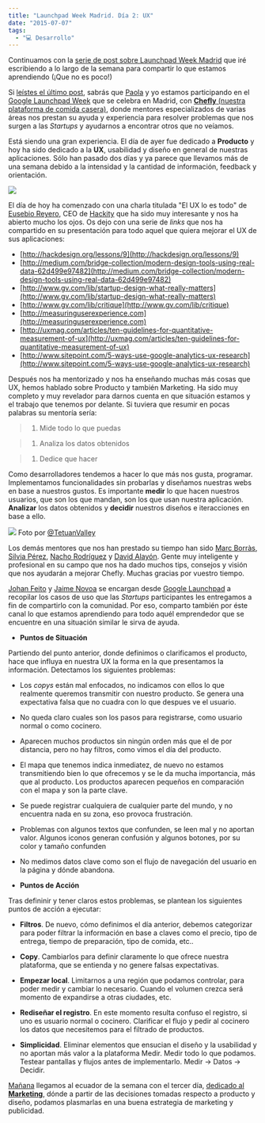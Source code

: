 ```yaml
---
title: "Launchpad Week Madrid. Día 2: UX"
date: "2015-07-07"
tags:
  - "💻 Desarrollo"
---
```


Continuamos con la [serie de post sobre Launchpad Week Madrid](/google-launchpad-week-dia-1-producto/) que iré escribiendo a lo largo de la semana para compartir lo que estamos aprendiendo (¡Que no es poco!)

Si [leístes el último post](/google-launchpad-week-dia-1-producto/), sabrás que [Paola](http://twitter.com/ggarciapaola) y yo estamos participando en el [Google Launchpad Week](https://events.withgoogle.com/launchpad-week-mad/) que se celebra en Madrid, con [**Chefly** (nuestra plataforma de comida casera)](http://chefly.co), donde mentores especializados de varias áreas nos prestan su ayuda y experiencia para resolver problemas que nos surgen a las _Startups_ y ayudarnos a encontrar otros que no veíamos.

Está siendo una gran experiencia. El día de ayer fue dedicado a **Producto** y hoy ha sido dedicado a la **UX**, usabilidad y diseño en general de nuestras aplicaciones. Sólo han pasado dos días y ya parece que llevamos más de una semana debido a la intensidad y la cantidad de información, feedback y orientación.

![](/images/launchpad-week-madrid-dia-2-ux/2015/07/IMG_20150707_101355.jpg)

El día de hoy ha comenzado con una charla titulada "El UX lo es todo" de [Eusebio Reyero](https://twitter.com/ereyero), CEO de [Hackity](http://hackity.com) que ha sido muy interesante y nos ha abierto mucho los ojos. Os dejo con una serie de _links_ que nos ha compartido en su presentación para todo aquel que quiera mejorar el UX de sus aplicaciones:

- [http://hackdesign.org/lessons/9](http://hackdesign.org/lessons/9)
- [http://medium.com/bridge-collection/modern-design-tools-using-real-data-62d499e97482](http://medium.com/bridge-collection/modern-design-tools-using-real-data-62d499e97482)
- [http://www.gv.com/lib/startup-design-what-really-matters](http://www.gv.com/lib/startup-design-what-really-matters)
- [http://www.gv.com/lib/critique](http://www.gv.com/lib/critique)
- [http://measuringuserexperience.com](http://measuringuserexperience.com)
- [http://uxmag.com/articles/ten-guidelines-for-quantitative-measurement-of-ux](http://uxmag.com/articles/ten-guidelines-for-quantitative-measurement-of-ux)
- [http://www.sitepoint.com/5-ways-use-google-analytics-ux-research](http://www.sitepoint.com/5-ways-use-google-analytics-ux-research)

Después nos ha mentorizado y nos ha enseñando muchas más cosas que UX, hemos hablado sobre Producto y también Marketing. Ha sido muy completo y muy revelador para darnos cuenta en que situación estamos y el trabajo que tenemos por delante. Si tuviera que resumir en pocas palabras su mentoría sería:

> 1.  Mide todo lo que puedas

> 1.  Analiza los datos obtenidos

> 1.  Dedice que hacer

Como desarrolladores tendemos a hacer lo que más nos gusta, programar. Implementamos funcionalidades sin probarlas y diseñamos nuestras webs en base a nuestros gustos. Es importante **medir** lo que hacen nuestros usuarios, que son los que mandan, son los que usan nuestra aplicación. **Analizar** los datos obtenidos y **decidir** nuestros diseños e iteracciones en base a ello.

![](/images/launchpad-week-madrid-dia-2-ux/CJUg_1cWwAAkvlB-jpg-large.jpeg)
Foto por [@TetuanValley](http://twitter.com/tetuanvalley)

Los demás mentores que nos han prestado su tiempo han sido [Marc Borràs](https://twitter.com/marcborras), [Silvia Pérez](https://www.linkedin.com/profile/view?id=45043302&authType=NAME_SEARCH&authToken=gO3T&locale=en_US&trk=tyah&trkInfo=clickedVertical%3Amynetwork%2Cidx%3A1-1-1%2CtarId%3A1436299910184%2Ctas%3Asilvia%20p%C3%A9rez%20felipe), [Nacho Rodríguez](https://www.linkedin.com/profile/view?id=4417489&authType=NAME_SEARCH&authToken=btCy&locale=en_US&trk=tyah&trkInfo=clickedVertical%3Amynetwork%2Cidx%3A1-1-1%2CtarId%3A1436299995808%2Ctas%3Anacho%20rod) y [David Alayón](https://twitter.com/DavidAlayon). Gente muy inteligente y profesional en su campo que nos ha dado muchos tips, consejos y visión que nos ayudarán a mejorar Chefly. Muchas gracias por vuestro tiempo.

[Johan Feito](https://www.linkedin.com/in/johanfeito) y [Jaime Novoa](https://www.linkedin.com/in/jaimegnovoa) se encargan desde [Google Launchpad](https://developers.google.com/startups/) a recopilar los casos de uso que las _Startups_ participantes les entregamos a fin de compartirlo con la comunidad. Por eso, comparto también por éste canal lo que estamos aprendiendo para todo aquél emprendedor que se encuentre en una situación similar le sirva de ayuda.

- **Puntos de Situación**

Partiendo del punto anterior, donde definimos o clarificamos el producto, hace que influya en nuestra UX la forma en la que presentamos la información. Detectamos los siguientes problemas:

- Los _copys_ están mal enfocados, no indicamos con ellos lo que realmente queremos transmitir con nuestro producto. Se genera una expectativa falsa que no cuadra con lo que despues ve el usuario.

- No queda claro cuales son los pasos para registrarse, como usuario normal o como cocinero.

- Aparecen muchos productos sin ningún orden más que el de por distancia, pero no hay filtros, como vimos el día del producto.

- El mapa que tenemos indica inmediatez, de nuevo no estamos transmitiendo bien lo que ofrecemos y se le da mucha importancia, más que al producto. Los productos aparecen pequeños en comparación con el mapa y son la parte clave.

- Se puede registrar cualquiera de cualquier parte del mundo, y no encuentra nada en su zona, eso provoca frustración.

- Problemas con algunos textos que confunden, se leen mal y no aportan valor. Algunos iconos generan confusión y algunos botones, por su color y tamaño confunden

- No medimos datos clave como son el flujo de navegación del usuario en la página y dónde abandona.

* **Puntos de Acción**

Tras defininir y tener claros estos problemas, se plantean los siguientes puntos de acción a ejecutar:

- **Filtros**. De nuevo, cómo definimos el día anterior, debemos categorizar para poder filtrar la información en base a claves como el precio, tipo de entrega, tiempo de preparación, tipo de comida, etc..

- **Copy**. Cambiarlos para definir claramente lo que ofrece nuestra plataforma, que se entienda y no genere falsas expectativas.

- **Empezar local**. Limitarnos a una región que podamos controlar, para poder medir y cambiar lo necesario. Cuando el volumen crezca será momento de expandirse a otras ciudades, etc.

- **Rediseñar el registro**. En este momento resulta confuso el registro, si uno es usuario normal o cocinero. Clarificar el flujo y pedir al cocinero los datos que necesitemos para el filtrado de productos.

- **Simplicidad**. Eliminar elementos que ensucian el diseño y la usabilidad y no aportan más valor a la plataforma
  Medir. Medir todo lo que podamos. Testear pantallas y flujos antes de implementarlo. Medir -> Datos -> Decidir.

[Mañana](/chefly-en-google-launchpad-madrid-marketing/) llegamos al ecuador de la semana con el tercer día, [dedicado al **Marketing**](/chefly-en-google-launchpad-madrid-marketing/), dónde a partir de las decisiones tomadas respecto a producto y diseño, podamos plasmarlas en una buena estrategia de marketing y publicidad.

<YouTube videoId="XR6wjE1n32M" />
